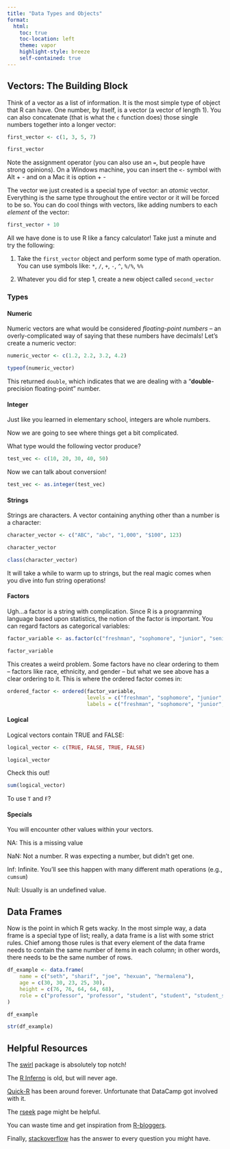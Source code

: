 ```yaml
---
title: "Data Types and Objects"
format:
  html:
    toc: true
    toc-location: left
    theme: vapor
    highlight-style: breeze
    self-contained: true
---
```


## Vectors: The Building Block

Think of a vector as a list of information. It is the most simple type of object that R can have. One number, by itself, is a vector (a vector of length 1). You can also concatenate (that is what the `c` function does) those single numbers together into a longer vector:

```r
first_vector <- c(1, 3, 5, 7)

first_vector
```

Note the assignment operator (you can also use an `=`, but people have strong opinions). On a Windows machine, you can insert the `<-` symbol with Alt + - and on a Mac it is option + -

The vector we just created is a special type of vector: an *atomic* vector. Everything is the same type throughout the entire vector or it will be forced to be so. You can do cool things with vectors, like adding numbers to each *element* of the vector:

```r
first_vector + 10
```

All we have done is to use R like a fancy calculator! Take just a minute and try the following:

1. Take the `first_vector` object and perform some type of math operation. You can use symbols like: `*`, `/`, `+`,  `-`, `^`, `%/%`, `%%`

2. Whatever you did for step 1, create a new object called `second_vector`

### Types

#### Numeric

Numeric vectors are what would be considered *floating-point numbers* -- an overly-complicated way of saying that these numbers have decimals! Let's create a numeric vector:

```r
numeric_vector <- c(1.2, 2.2, 3.2, 4.2)

typeof(numeric_vector)
```

This returned `double`, which indicates that we are dealing with a "**double**-precision floating-point" number.

#### Integer

Just like you learned in elementary school, integers are whole numbers. 

Now we are going to see where things get a bit complicated.

What type would the following vector produce?

```r
test_vec <- c(10, 20, 30, 40, 50)
```

Now we can talk about conversion!

```r
test_vec <- as.integer(test_vec)
```

#### Strings

Strings are characters. A vector containing anything other than a number is a character:

```r
character_vector <- c("ABC", "abc", "1,000", "$100", 123)

character_vector

class(character_vector)
```

It will take a while to warm up to strings, but the real magic comes when you dive into fun string operations!

#### Factors

Ugh...a factor is a string with complication. Since R is a programming language based upon statistics, the notion of the factor is important. You can regard factors as categorical variables:

```r
factor_variable <- as.factor(c("freshman", "sophomore", "junior", "senior"))

factor_variable
```

This creates a weird problem. Some factors have no clear ordering to them -- factors like race, ethnicity, and gender -- but what we see above has a clear ordering to it. This is where the ordered factor comes in:

```r
ordered_factor <- ordered(factor_variable, 
                          levels = c("freshman", "sophomore", "junior", "senior"), 
                          labels = c("freshman", "sophomore", "junior", "senior"))
```

#### Logical

Logical vectors contain TRUE and FALSE:

```r
logical_vector <- c(TRUE, FALSE, TRUE, FALSE)

logical_vector
```

Check this out!

```r
sum(logical_vector)
```

To use `T` and `F`?

#### Specials

You will encounter other values within your vectors. 

NA: This is a missing value

NaN: Not a number. R was expecting a number, but didn't get one.

Inf: Infinite. You'll see this happen with many different math operations (e.g., `cumsum`)

Null: Usually is an undefined value.

## Data Frames

Now is the point in which R gets wacky. In the most simple way, a data frame is a special type of list; really, a data frame is a list with some strict rules. Chief among those rules is that every element of the data frame needs to contain the same number of items in each column; in other words, there needs to be the same number of rows.

```r
df_example <- data.frame(
    name = c("seth", "sharif", "joe", "hexuan", "hermalena"), 
    age = c(30, 30, 23, 25, 30), 
    height = c(76, 76, 64, 64, 68), 
    role = c("professor", "professor", "student", "student", "student_services")
)

df_example

str(df_example)
```

## Helpful Resources

The <a href="https://swirlstats.com/students.html">swirl</a> package is absolutely top notch!

The <a href="https://www.burns-stat.com/documents/books/the-r-inferno/">R Inferno</a> is old, but will never age.

<a href="https://www.statmethods.net/index.html">Quick-R</a> has been around forever. Unfortunate that DataCamp got involved with it.

The <a href="https://rseek.org/">rseek</a> page might be helpful.

You can waste time and get inspiration from <a href="https://www.r-bloggers.com/">R-bloggers</a>.

Finally, <a href="https://stackoverflow.com/">stackoverflow</a> has the answer to every question you might have.